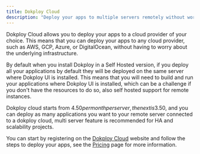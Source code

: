 ```yaml
---
title: Dokploy Cloud
description: "Deploy your apps to multiple servers remotely without worrying about the underlying infrastructure."
---
```



Dokploy Cloud allows you to deploy your apps to a cloud provider of your choice. This means that you can deploy your apps to any cloud provider, such as AWS, GCP, Azure, or DigitalOcean, without having to worry about the underlying infrastructure.


By default when you install Dokploy in a Self Hosted version, if you deploy all your applications by default they will be deployed on the same server where Dokploy UI is installed. This means that you will need to build and run your applications where Dokploy 
UI is installed, which can be a challenge if you don't have the resources to do so, also self hosted support for remote instances.


Dokploy cloud starts from $4.50 per month per server, the next is 3.50$, and you can deploy as many applications you want to your remote server connected to a dokploy cloud, multi server feature is recommended for HA and scalability projects.

You can start by registering on the [Dokploy Cloud](https://app.dokploy.com) website and follow the steps to deploy your apps, see the [Pricing](https://dokploy.com#pricing) page for more information.




